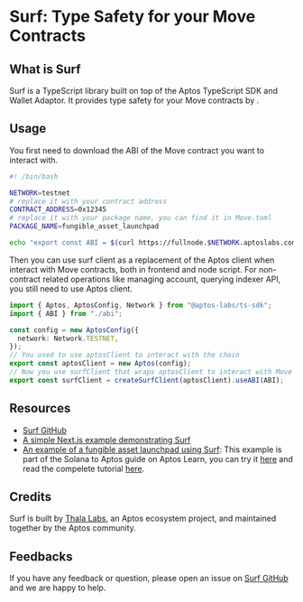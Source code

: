 # Surf: Type Safety for your Move Contracts

## What is Surf

Surf is a TypeScript library built on top of the Aptos TypeScript SDK and Wallet Adaptor. It provides type safety for your Move contracts by <EXPLANATION HERE>.

## Usage

You first need to download the ABI of the Move contract you want to interact with. 

```bash gen_abi.sh
#! /bin/bash

NETWORK=testnet
# replace it with your contract address
CONTRACT_ADDRESS=0x12345
# replace it with your package name, you can find it in Move.toml
PACKAGE_NAME=fungible_asset_launchpad

echo "export const ABI = $(curl https://fullnode.$NETWORK.aptoslabs.com/v1/accounts/$CONTRACT_ADDRESS/module/$PACKAGE_NAME | sed -n 's/.*"abi":\({.*}\).*}$/\1/p') as const" > src/utils/abi.ts
```

Then you can use surf client as a replacement of the Aptos client when interact with Move contracts, both in frontend and node script. For non-contract related operations like managing account, querying indexer API, you still need to use Aptos client. 

```ts src/utils/aptos.ts
import { Aptos, AptosConfig, Network } from "@aptos-labs/ts-sdk";
import { ABI } from "./abi";

const config = new AptosConfig({
  network: Network.TESTNET,
});
// You used to use aptosClient to interact with the chain
export const aptosClient = new Aptos(config);
// Now you use surfClient that wraps aptosClient to interact with Move contracts
export const surfClient = createSurfClient(aptosClient).useABI(ABI);
```

## Resources
- [Surf GitHub](https://github.com/ThalaLabs/surf)
- [A simple Next.js example demonstrating Surf](https://github.com/ThalaLabs/surf/tree/main/example)
- [An example of a fungible asset launchpad using Surf](https://github.com/aptos-labs/move-by-examples/tree/main/fungible-asset-launchpad): This example is part of the Solana to Aptos guide on Aptos Learn, you can try it [here](https://fungible-asset-launchpad.vercel.app/) and read the compelete tutorial [here](https://staging.learn.aptoslabs.com/example/solana-to-aptos-2/fa-launchpad/demo).

## Credits

Surf is built by [Thala Labs](https://thala.fi/), an Aptos ecosystem project, and maintained together by the Aptos community. 

## Feedbacks

If you have any feedback or question, please open an issue on [Surf GitHub](https://github.com/ThalaLabs/surf/issues) and we are happy to help.
